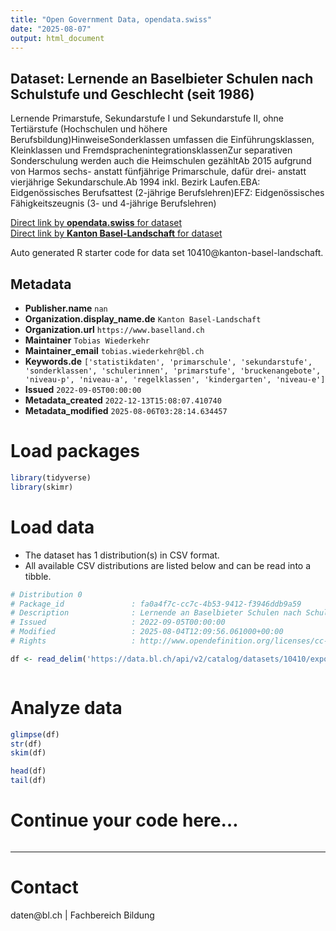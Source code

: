 ```yaml
---
title: "Open Government Data, opendata.swiss"
date: "2025-08-07"
output: html_document
---
```


## Dataset: Lernende an Baselbieter Schulen nach Schulstufe und Geschlecht (seit 1986)

Lernende Primarstufe, Sekundarstufe I und Sekundarstufe II, ohne Tertiärstufe (Hochschulen und höhere Berufsbildung)HinweiseSonderklassen umfassen die Einführungsklassen, Kleinklassen und FremdsprachenintegrationsklassenZur separativen Sonderschulung werden auch die Heimschulen gezähltAb 2015 aufgrund von Harmos sechs- anstatt fünfjährige Primarschule, dafür drei- anstatt vierjährige Sekundarschule.Ab 1994 inkl. Bezirk Laufen.EBA: Eidgenössisches Berufsattest (2-jährige Berufslehren)EFZ: Eidgenössisches Fähigkeitszeugnis (3- und 4-jährige Berufslehren)

[Direct link by **opendata.swiss** for dataset](https://opendata.swiss/de/dataset/lernende-an-baselbieter-schulen-nach-schulstufe-und-geschlecht-ab-1986)<br>
[Direct link by **Kanton Basel-Landschaft** for dataset](https://data.bl.ch/explore/dataset/10410/)

Auto generated R starter code for data set 10410@kanton-basel-landschaft.

## Metadata

- **Publisher.name** `nan`
- **Organization.display_name.de** `Kanton Basel-Landschaft`
- **Organization.url** `https://www.baselland.ch`
- **Maintainer** `Tobias Wiederkehr`
- **Maintainer_email** `tobias.wiederkehr@bl.ch`
- **Keywords.de** `['statistikdaten', 'primarschule', 'sekundarstufe', 'sonderklassen', 'schulerinnen', 'primarstufe', 'bruckenangebote', 'niveau-p', 'niveau-a', 'regelklassen', 'kindergarten', 'niveau-e']`
- **Issued** `2022-09-05T00:00:00`
- **Metadata_created** `2022-12-13T15:08:07.410740`
- **Metadata_modified** `2025-08-06T03:28:14.634457`


# Load packages

```r

library(tidyverse)
library(skimr)

```

# Load data

-   The dataset has 1 distribution(s) in CSV format.
-   All available CSV distributions are listed below and can be read into a tibble.

```r

# Distribution 0
# Package_id               : fa0a4f7c-cc7c-4b53-9412-f3946ddb9a59
# Description              : Lernende an Baselbieter Schulen nach Schulstufe und Geschlecht (seit 1986) (csv)
# Issued                   : 2022-09-05T00:00:00
# Modified                 : 2025-08-04T12:09:56.061000+00:00
# Rights                   : http://www.opendefinition.org/licenses/cc-by/

df <- read_delim('https://data.bl.ch/api/v2/catalog/datasets/10410/exports/csv?use_labels=true')



```

# Analyze data

```r

glimpse(df)
str(df)
skim(df)

head(df)
tail(df)

```

# Continue your code here...

```r

```

------------------------------------------------------------------------

# Contact

daten@bl.ch | Fachbereich Bildung
